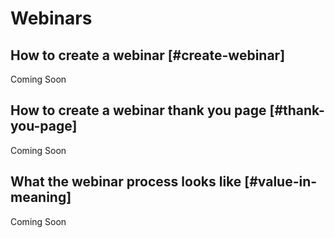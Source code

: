 # Webinars

## How to create a webinar [#create-webinar]

Coming Soon

## How to create a webinar thank you page [#thank-you-page]

Coming Soon

## What the webinar process looks like [#value-in-meaning]

Coming Soon
